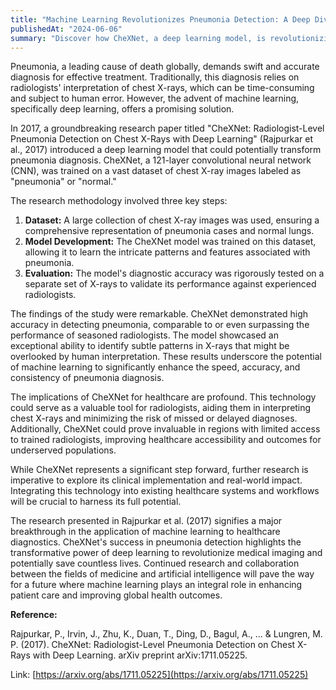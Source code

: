 ```yaml
---
title: "Machine Learning Revolutionizes Pneumonia Detection: A Deep Dive into CheXNet"
publishedAt: "2024-06-06"
summary: "Discover how CheXNet, a deep learning model, is revolutionizing pneumonia detection through the analysis of chest X-rays. Explore the potential of AI in healthcare."
---
```


Pneumonia, a leading cause of death globally, demands swift and accurate diagnosis for effective treatment. Traditionally, this diagnosis relies on radiologists' interpretation of chest X-rays, which can be time-consuming and subject to human error. However, the advent of machine learning, specifically deep learning, offers a promising solution.

In 2017, a groundbreaking research paper titled "CheXNet: Radiologist-Level Pneumonia Detection on Chest X-Rays with Deep Learning" (Rajpurkar et al., 2017) introduced a deep learning model that could potentially transform pneumonia diagnosis. CheXNet, a 121-layer convolutional neural network (CNN), was trained on a vast dataset of chest X-ray images labeled as "pneumonia" or "normal."

The research methodology involved three key steps:

1.  **Dataset:** A large collection of chest X-ray images was used, ensuring a comprehensive representation of pneumonia cases and normal lungs.
2.  **Model Development:** The CheXNet model was trained on this dataset, allowing it to learn the intricate patterns and features associated with pneumonia.
3.  **Evaluation:** The model's diagnostic accuracy was rigorously tested on a separate set of X-rays to validate its performance against experienced radiologists.

The findings of the study were remarkable. CheXNet demonstrated high accuracy in detecting pneumonia, comparable to or even surpassing the performance of seasoned radiologists. The model showcased an exceptional ability to identify subtle patterns in X-rays that might be overlooked by human interpretation. These results underscore the potential of machine learning to significantly enhance the speed, accuracy, and consistency of pneumonia diagnosis.

The implications of CheXNet for healthcare are profound. This technology could serve as a valuable tool for radiologists, aiding them in interpreting chest X-rays and minimizing the risk of missed or delayed diagnoses. Additionally, CheXNet could prove invaluable in regions with limited access to trained radiologists, improving healthcare accessibility and outcomes for underserved populations.

While CheXNet represents a significant step forward, further research is imperative to explore its clinical implementation and real-world impact. Integrating this technology into existing healthcare systems and workflows will be crucial to harness its full potential.

The research presented in Rajpurkar et al. (2017) signifies a major breakthrough in the application of machine learning to healthcare diagnostics. CheXNet's success in pneumonia detection highlights the transformative power of deep learning to revolutionize medical imaging and potentially save countless lives. Continued research and collaboration between the fields of medicine and artificial intelligence will pave the way for a future where machine learning plays an integral role in enhancing patient care and improving global health outcomes.

**Reference:**

Rajpurkar, P., Irvin, J., Zhu, K., Duan, T., Ding, D., Bagul, A., ... & Lungren, M. P. (2017). CheXNet: Radiologist-Level Pneumonia Detection on Chest X-Rays with Deep Learning. arXiv preprint arXiv:1711.05225.

Link: [https://arxiv.org/abs/1711.05225](https://arxiv.org/abs/1711.05225)

